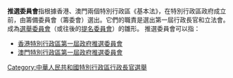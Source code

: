 '''推選委員會'''指根據香港、澳門兩個特別行政區《基本法》，在特別行政區政府成立前，由籌備委員會（籌委會）選出。它們的職責是選出第一屆行政長官和立法會。成為[[選舉委員會_(中華人民共和國特別行政區)|選舉委員會]]（或往後的[[提名委員會|提名委員會]]）的雛形。 推選委員會可以指：

*[[香港特別行政區第一屆政府推選委員會|香港特別行政區第一屆政府推選委員會]]
*[[澳門特別行政區第一屆政府推選委員會|澳門特別行政區第一屆政府推選委員會]]

{{Disambig|cat=五字組織機構消歧義}}

[[Category:中華人民共和國特別行政區行政長官選舉|Category:中華人民共和國特別行政區行政長官選舉]]